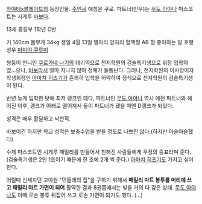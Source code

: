 [[하야테x블레이드]]의 등장인물. [[주인공]]
애칭은 쿠로. 파트너(인우)는 [[무도 아야나]]
마스코트는 시게루
[[바보]]다.

13세 
중등부 1학년 C반

키 140cm
몸무게 34kg
생일 4월 13일
별자리 양자리
혈핵형 AB 형
좋아하는 말 호빵
성우 [[마미야 쿠루미]]

쌍둥이 언니인 [[쿠로가네 나기]]의 대리역으로 천지학원의 검술특기생으로 위장 입학하였…으나, [[바보]]라서 얼마 지나지 않아 정체가 들통난다. 그러나, 천지학원의 이사장이자 학생회장인 [[아마치 히츠기]]가 흔쾌히 입학을 허락하여 정식으로 천지학원의 검술특기생이 된다.

반년 늦게 입학한 탓에 최저 랭크인 데다, 파트너인 [[무도 아야나]] 역시 예전 파트너와 헤어진 이후, 랭크가 아래로 떨어져서 둘이 파트너가 됐을 때엔 D랭크가 되었다.

성격은 매우 활달하고 낙천적. 

바보이긴 하지만 학교 성적은 보충수업을 받을 정도로 나쁘진 않다.(하지만 아슬아슬했다)

수제 마스코트인 시게루 패밀리를 만들어서 친해진 사람들에게 우정의 증표라며 준다. (검술특기생은 2인 1조이기 때문에 한 조에 2개 씩 준다.) [[아마치 히츠기]]도 가지고 싶어한다.

어릴때 신세지던 고아원 "민들레의 집"을 구하기 위해서 '''패밀리 마트 봉투를 머리에 쓰고 패밀리 마트 가면이 되어''' 활약한 결과 8권쯤에서는 빚을 거의 다 갚은 상태. [[무도 아야나]]도 이때 로손 봉투 뒤집어 쓰고 로손 가면이 되기도 했다. (…)
